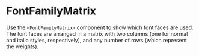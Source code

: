 # FontFamilyMatrix

Use the `<FontFamilyMatrix>` component to show which font faces are used. The font
faces are arranged in a matrix with two columns (one for normal and italic styles,
respectively), and any number of rows (which represent the weights).

<Sample variant="basic" />

